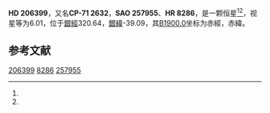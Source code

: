 {{Starbox begin
| name = HD 206399
}}
{{Starbox observe
| epoch = [[J2000.0|J2000.0]]
| constell = {{星座名待查}}<ref name=SIMBAD>{{cite web
 | url=http://simbad.u-strasbg.fr/simbad/sim-id?Ident=HR+8286
 | title=Pulsating variable Star
 | publisher=Centre de Données astronomiques de Strasbourg
 | work=SIMBAD
 | accessdate=2012-07-13
 | archive-date=2016-03-19
 | archive-url=https://web.archive.org/web/20160319005448/http://simbad.u-strasbg.fr/simbad/sim-id?Ident=HR+8286
 | dead-url=no
 }}</ref><ref name=DATA>{{cite web
 | url=http://vizier.u-strasbg.fr/viz-bin/VizieR-5?-out.add=.&-source=5050&-corr=PK=HR&-out.max=9999&HR=8286
 | title=VizieR Detailed Page
 | accessdate=2012-07-13
 | archive-date=2019-02-16
 | archive-url=https://web.archive.org/web/20190216100929/http://vizier.u-strasbg.fr/viz-bin/VizieR-5?-out.add=.&-source=5050&-corr=PK=HR&-out.max=9999&HR=8286
 | dead-url=no
 }}</ref>
| 星官 = 
| ra = {{RA|21|45|28.8}}<ref name=SIMBAD /><ref name=DATA />
| dec = {{DEC|-71|0|32}}<ref name=SIMBAD /><ref name=DATA />
| appmag_v = 6.01<ref name=SIMBAD /><ref name=DATA />
}}
{{Starbox character
| class = B8IV<ref name=SIMBAD /><ref name=DATA />
| b-v = -0.1<ref name=SIMBAD /><ref name=DATA />
| u-b = -0.35<ref name=SIMBAD /><ref name=DATA />
| r-i = <ref name=SIMBAD /><ref name=DATA />
| variable = 
}}
{{Starbox astrometry
| radial_v = -0.35
| prop_mo_ra = -4
| parallax = 
| p_error = 
}}
{{Starbox catalog
| names =CP-71 2632，[[SAO星表|SAO]] 257955，[[HD星表|HD]] 206399，[[HR星表|HR]] 8286}}
{{Starbox reference |Simbad=HR+8286}}
{{Starbox end}}

'''HD 206399'''，又名'''CP-71 2632'''，'''SAO 257955'''、'''HR 8286'''，是一颗恒星<ref name=SIMBAD /><ref name=DATA />，视星等为6.01，位于[[銀道座標系|銀經]]320.64，[[銀道座標系|銀緯]]-39.09，其[[B1900.0|B1900.0]]坐标为赤經{{RA|21|36|36.8}}，赤緯{{DEC|-71|-39.09|58}}。

== 参考文献 ==
{{reflist}}

{{star-stub}}

[[Category:HD和HDE天體|206399]]
[[Category:HR天體|8286]]
[[Category:SAO天體|257955]]